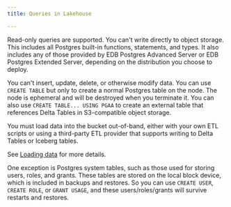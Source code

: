 ```yaml
---
title: Queries in Lakehouse

---
```


<!-- ---
title: Queries
description: Supported queries in Lakehouse and best practices when composing them.
--- -->

Read-only queries are supported. You can't write directly to object storage.
This includes all Postgres built-in functions, statements, and types.
It also includes any of those provided by EDB Postgres Advanced Server or EDB Postgres Extended Server, depending on the distribution you choose to deploy.

You can't insert, update, delete, or otherwise modify data.
You can use `CREATE TABLE` but only to create a normal Postgres table on the node. The node is ephemeral and will be destroyed when you terminate it.
You can also use `CREATE TABLE... USING PGAA` to create an external table that references Delta Tables in S3-compatible object storage.

You must load data into the bucket out-of-band, either with your own ETL scripts or
using a third-party ETL provider that supports writing to Delta Tables or Iceberg tables.

See [Loading data](loadingdata.mdx) for more details.

One exception is Postgres system tables, such as those used for storing users, roles, and grants.
These tables are stored on the local block device, which is included in backups and restores.
So you can use `CREATE USER`, `CREATE ROLE`, or `GRANT USAGE`, and these users/roles/grants will survive restarts and restores.
